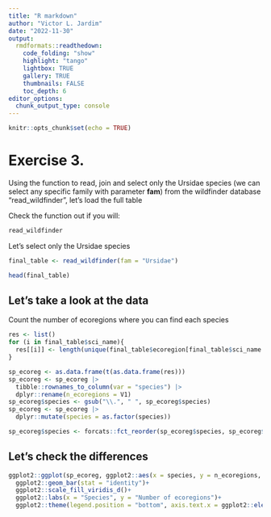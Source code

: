 ```yaml
---
title: "R markdown"
author: "Victor L. Jardim"
date: "2022-11-30"
output: 
  rmdformats::readthedown:
    code_folding: "show"
    highlight: "tango"
    lightbox: TRUE
    gallery: TRUE
    thumbnails: FALSE
    toc_depth: 6
editor_options: 
  chunk_output_type: console
---
```


```r
knitr::opts_chunk$set(echo = TRUE)
```

# Exercise 3.

Using the function to read, join and select only the Ursidae species (we can select any specific family with parameter **fam**)  from the wildfinder database "read_wildfinder", let's load the full table

Check the function out if you will:
```r
read_wildfinder
```

Let's select only the Ursidae species
```r
final_table <- read_wildfinder(fam = "Ursidae")

head(final_table)
```

## Let's take a look at the data

Count the number of ecoregions where you can find each species

```r
res <- list()
for (i in final_table$sci_name){
  res[[i]] <- length(unique(final_table$ecoregion[final_table$sci_name == i]))
}

sp_ecoreg <- as.data.frame(t(as.data.frame(res))) 
sp_ecoreg <- sp_ecoreg |>
  tibble::rownames_to_column(var = "species") |> 
  dplyr::rename(n_ecoregions = V1)
sp_ecoreg$species <- gsub("\\.", " ", sp_ecoreg$species)
sp_ecoreg <- sp_ecoreg |>
  dplyr::mutate(species = as.factor(species))

sp_ecoreg$species <- forcats::fct_reorder(sp_ecoreg$species, sp_ecoreg$n_ecoregions)

```

## Let's check the differences

```r

ggplot2::ggplot(sp_ecoreg, ggplot2::aes(x = species, y = n_ecoregions, fill = species))+
  ggplot2::geom_bar(stat = "identity")+
  ggplot2::scale_fill_viridis_d()+
  ggplot2::labs(x = "Species", y = "Number of ecoregions")+
  ggplot2::theme(legend.position = "bottom", axis.text.x = ggplot2::element_text(angle = 45, vjust = 0.4))
```
